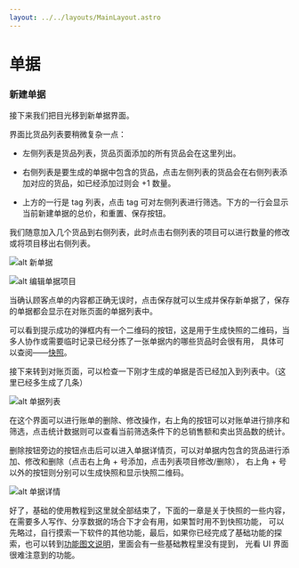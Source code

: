 ```yaml
---
layout: ../../layouts/MainLayout.astro
---
```


# 单据

### 新建单据

接下来我们把目光移到新单据界面。

界面比货品列表要稍微复杂一点：

- 左侧列表是货品列表，货品页面添加的所有货品会在这里列出。

- 右侧列表是要生成的单据中包含的货品，点击左侧列表的货品会在右侧列表添加对应的货品，如已经添加过则会 +1 数量。

- 上方的一行是 tag 列表，点击 tag 可对左侧列表进行筛选。下方的一行会显示当前新建单据的总价，和重置、保存按钮。

我们随意加入几个货品到右侧列表，此时点击右侧列表的项目可以进行数量的修改或将项目移出右侧列表。

![alt 新单据](/new-ticket.png)

![alt 编辑单据项目](/edit-ticketgood.png)

当确认顾客点单的内容都正确无误时，点击保存就可以生成并保存新单据了，保存的单据都会显示在对账页面的单据列表中。

可以看到提示成功的弹框内有一个二维码的按钮，这是用于生成快照的二维码，当多人协作或需要临时记录已经分拣了一张单据内的哪些货品时会很有用，
具体可以查阅——[快照]()。

接下来转到对账页面，可以检查一下刚才生成的单据是否已经加入到列表中。（这里已经多生成了几条）

![alt 单据列表](/ticketList.png)

在这个界面可以进行账单的删除、修改操作，右上角的按钮可以对账单进行排序和筛选，点击统计数据则可以查看当前筛选条件下的总销售额和卖出货品数的统计。

删除按钮旁边的按钮点击后可以进入单据详情页，可以对单据内包含的货品进行添加、修改和删除（点击右上角 + 号添加，点击列表项目修改/删除），
右上角 + 号以外的按钮则分别可以生成快照和显示快照二维码。

![alt 单据详情](/ticket-detail.png)

好了，基础的使用教程到这里就全部结束了，下面的一章是关于快照的一些内容，在需要多人写作、分享数据的场合下才会有用，如果暂时用不到快照功能，
可以先略过，自行摸索一下软件的其他功能，最后，如果你已经完成了基础功能的探索，也可以转到[功能图文说明]()，里面会有一些基础教程里没有提到，
光看 UI 界面很难注意到的功能。
